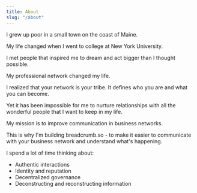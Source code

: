 ```yaml
---
title: About
slug: "/about"
---
```


I grew up poor in a small town on the coast of Maine.

My life changed when I went to college at New York University.

I met people that inspired me to dream and act bigger than I thought possible.

My professional network changed my life. 

I realized that your network is your tribe. It defines who you are and what you can become.

Yet it has been impossible for me to nurture relationships with all the wonderful people that I want to keep in my life.

My mission is to improve communication in business networks. 

This is why I'm building breadcrumb.so - to make it easier to communicate with your business network and understand what's happening.



I spend a lot of time thinking about:
- Authentic interactions
- Identity and reputation
- Decentralized governance
- Deconstructing and reconstructing information
